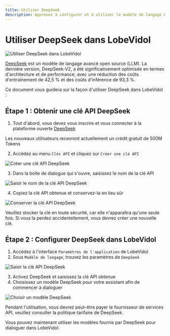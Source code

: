```yaml
---
title: Utiliser DeepSeek
description: Apprenez à configurer et à utiliser le modèle de langage DeepSeek dans LobeVidol, à obtenir une clé API et à commencer à dialoguer.
---
```


# Utiliser DeepSeek dans LobeVidol

<img
src="https://oss.vidol.chat/docs/2024/12/58a05d76bb89eeb59e238998b69c7059.png"
alt="Utiliser DeepSeek dans LobeVidol"
/>

[DeepSeek](https://www.deepseek.com/) est un modèle de langage avancé open source (LLM). La dernière version, DeepSeek-V2, a été significativement optimisée en termes d'architecture et de performance, avec une réduction des coûts d'entraînement de 42,5 % et des coûts d'inférence de 93,3 %.

Ce document vous guidera sur la façon d'utiliser DeepSeek dans LobeVidol :

## Étape 1 : Obtenir une clé API DeepSeek

1. Tout d'abord, vous devez vous inscrire et vous connecter à la plateforme ouverte [DeepSeek](https://platform.deepseek.com/)

<Info>Les nouveaux utilisateurs recevront actuellement un crédit gratuit de 500M Tokens</Info>

2. Accédez au menu `Clés API` et cliquez sur `Créer une clé API`

<img
src="https://oss.vidol.chat/assets/498856598fdba60af6593408142db837.webp"
alt="Créer une clé API DeepSeek"
/>

3. Dans la boîte de dialogue qui s'ouvre, saisissez le nom de la clé API

<img
src="https://oss.vidol.chat/assets/89820732dcb092627c07d24143a37f60.webp"
alt="Saisir le nom de la clé API DeepSeek"
/>

4. Copiez la clé API obtenue et conservez-la en lieu sûr

<img
src="https://oss.vidol.chat/assets/9f3d6287b883576a6b9cf67e28a6f43e.webp"
alt="Conserver la clé API DeepSeek"
/>

<Warning>
  Veuillez stocker la clé en toute sécurité, car elle n'apparaîtra qu'une seule fois. Si vous la perdez accidentellement, vous devrez créer une nouvelle clé.
</Warning>

## Étape 2 : Configurer DeepSeek dans LobeVidol

1. Accédez à l'interface `Paramètres de l'application` de LobeVidol
2. Sous `Modèle de langage`, trouvez les paramètres de `DeepSeek`

<img
src="https://oss.vidol.chat/assets/ee9802f91be4d6f1b686825b2433d75d.webp"
alt="Saisir la clé API DeepSeek"
/>

3. Activez DeepSeek et saisissez la clé API obtenue
4. Choisissez un modèle DeepSeek pour votre assistant afin de commencer à dialoguer

<img
src="https://oss.vidol.chat/assets/e84d84f68b6d6a8b3262dbcef2eded28.webp"
alt="Choisir un modèle DeepSeek"
/>

<Warning>
  Pendant l'utilisation, vous devrez peut-être payer le fournisseur de services API, veuillez consulter la politique tarifaire de DeepSeek.
</Warning>

Vous pouvez maintenant utiliser les modèles fournis par DeepSeek pour dialoguer dans LobeVidol.

